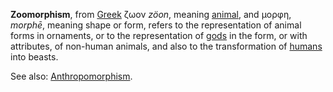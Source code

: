 '''Zoomorphism''', from  [[Greek language|Greek]]  &#950;&#969;&#959;&#957; ''z&ouml;on'', meaning [[animal]], and &#956;&#959;&#961;&#966;&#951;, ''morph&#275;'', meaning shape or form, refers to the representation of animal forms in ornaments, or to the representation of [[god]]s in the form, or with attributes, of non-human animals, and also to the transformation of [[human]]s into beasts.

See also: [[Anthropomorphism]].

{{stub}}